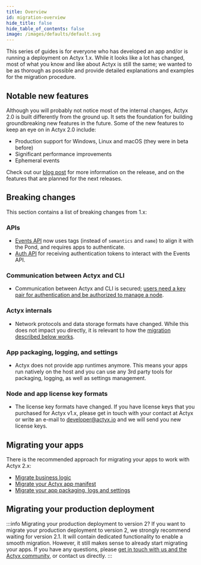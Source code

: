 ```yaml
---
title: Overview
id: migration-overview
hide_title: false
hide_table_of_contents: false
image: /images/defaults/default.svg
---
```


This series of guides is for everyone who has developed an app and/or is running a deployment on Actyx 1.x.
While it looks like a lot has changed, most of what you know and like about Actyx is still the same; we wanted to be as thorough as possible and provide detailed explanations and examples for the migration procedure.

## Notable new features

Although you will probably not notice most of the internal changes, Actyx 2.0 is built differently from the ground up.
It sets the foundation for building groundbreaking new features in the future.
Some of the new features to keep an eye on in Actyx 2.0 include:

- Production support for Windows, Linux and macOS (they were in beta before)
- Significant performance improvements
- Ephemeral events

Check out our [blog post](https://developer.actyx.com/blog) for more information on the release, and on the features that are planned for the next releases.

## Breaking changes

This section contains a list of breaking changes from 1.x:

### APIs

- [Events API](../../reference/events-api) now uses tags (instead of `semantics` and  `name`) to align it with the Pond, and requires apps to authenticate.
- [Auth API](../../reference/auth-api) for receiving authentication tokens to interact with the Events API.

### Communication between Actyx and CLI

- Communication between Actyx and CLI is secured; [users need a key pair for authentication and be authorized to manage a node](../user-auth/set-up-user-keys).

### Actyx internals

- Network protocols and data storage formats have changed. While this does not impact you directly, it is relevant to how the [migration described below works](#migrating-your-production-deployment).

### App packaging, logging, and settings

- Actyx does not provide app runtimes anymore. This means your apps run natively on the host and you can use any 3rd party tools for packaging, logging, as well as settings management. 

### Node and app license key formats

- The license key formats have changed. If you have license keys that you purchased for Actyx v1.x, please get in touch with your contact at Actyx or write an e-mail to developer@actyx.io and we will send you new license keys.

## Migrating your apps

There is the recommended approach for migrating your apps to work with Actyx 2.x:

- [Migrate business logic](./migrate-business-logic)
- [Migrate your Actyx app manifest](./migrate-app-manifest)
- [Migrate your app packaging, logs and settings](./migrate-app-logs-and-settings)

## Migrating your production deployment

:::info Migrating your production deployment to version 2?
If you want to migrate your production deployment to version 2, we strongly recommend waiting for version 2.1.
It will contain dedicated functionality to enable a smooth migration.
However, it still makes sense to already start migrating your apps.
If you have any questions, please [get in touch with us and the Actyx community](https://community.actyx.com/), or contact us directly.
:::
